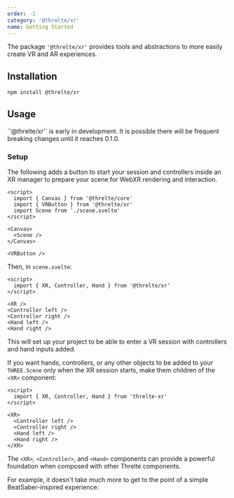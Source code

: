 ```yaml
---
order: -2
category: '@threlte/xr'
name: Getting Started
---
```


The package `'@threlte/xr'` provides tools and abstractions to more easily create VR and AR experiences.

## Installation

```bash title="Terminal"
npm install @threlte/xr
```

## Usage

<Tip type="experimental">
  `'@threlte/xr'` is early in development. It is possible there will be frequent breaking changes until it reaches 0.1.0.
</Tip>

### Setup

The following adds a button to start your session and controllers inside an XR manager to prepare your scene for WebXR rendering and interaction.

```svelte title="Scene.svelte" {3,11}+
<script>
  import { Canvas } from '@threlte/core'
  import { VRButton } from '@threlte/xr'
  import Scene from './scene.svelte'
</script>

<Canvas>
  <Scene />
</Canvas>

<VRButton />
```

Then, in `scene.svelte`:
```svelte
<script>
  import { XR, Controller, Hand } from '@threlte/xr'
</script>

<XR />
<Controller left />
<Controller right />
<Hand left />
<Hand right />
```

This will set up your project to be able to enter a VR session with controllers and hand inputs added.

If you want hands, controllers, or any other objects to be added to your `THREE.Scene` only when the XR session starts, make them children of the `<XR>` component:

```svelte
<script>
  import { XR, Controller, Hand } from 'threlte-xr'
</script>

<XR>
  <Controller left />
  <Controller right />
  <Hand left />
  <Hand right />
</XR>
```

The `<XR>`, `<Controller>`, and `<Hand>` components can provide a powerful foundation when composed with other Threlte components.

For example, it doesn't take much more to get to the point of a simple BeatSaber-inspired experience:

<Example path="xr/bonksaber" />
